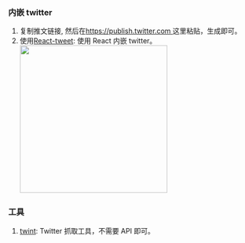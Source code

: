 ### 内嵌 twitter

1. 复制推文链接, 然后在[https://publish.twitter.com ](https://publish.twitter.com/#) 这里粘贴，生成即可。
2. 使用[React-tweet](https://github.com/vercel-labs/react-tweet): 使用 React 内嵌 twitter。<Badge github="https://github.com/vercel-labs/react-tweet" npm="react-tweet" />
   <Image
     width="300px"
     src="https://raw.githubusercontent.com/smile618/imgs/main/static202305161017469.png"
   />

### 工具

1. [twint](https://github.com/yihong0618/twint): Twitter 抓取工具，不需要 API 即可。<Badge github="https://github.com/yihong0618/twint" />
